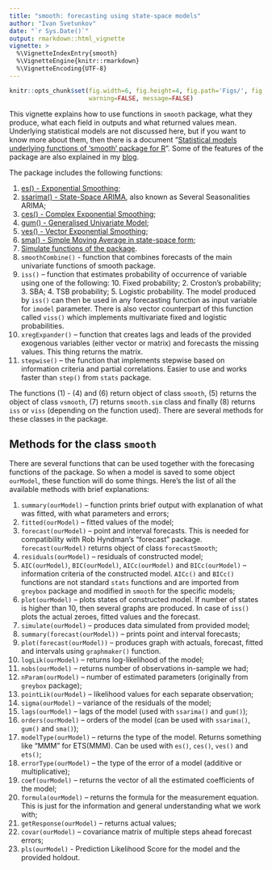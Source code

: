 ```yaml
---
title: "smooth: forecasting using state-space models"
author: "Ivan Svetunkov"
date: "`r Sys.Date()`"
output: rmarkdown::html_vignette
vignette: >
  %\VignetteIndexEntry{smooth}
  %\VignetteEngine{knitr::rmarkdown}
  %\VignetteEncoding{UTF-8}
---
```


```r
knitr::opts_chunk$set(fig.width=6, fig.height=4, fig.path='Figs/', fig.show='hold',
                      warning=FALSE, message=FALSE)
```

This vignette explains how to use functions in `smooth` package, what they produce, what each field in outputs and what returned values mean. Underlying statistical models are not discussed here, but if you want to know more about them, then there is a document "[Statistical models underlying functions of 'smooth' package for R](https://github.com/config-i1/smooth/blob/master/vignettes/smooth-Documentation.pdf)". Some of the features of the package are also explained in my [blog](https://forecasting.svetunkov.ru/en/tag/smooth/).

The package includes the following functions:

1. [es() - Exponential Smoothing](es.html);
2. [ssarima() - State-Space ARIMA](ssarima.html), also known as Several Seasonalities ARIMA;
3. [ces() - Complex Exponential Smoothing](ces.html);
4. [gum() - Generalised Univariate Model](gum.html);
5. [ves() - Vector Exponential Smoothing](ves.html);
6. [sma() - Simple Moving Average in state-space form](sma.html);
7. [Simulate functions of the package](simulate.html).
8. `smoothCombine()` - function that combines forecasts of the main univariate functions of smooth package.
9. `iss()` -- function that estimates probability of occurrence of variable using one of the following: 10. Fixed probability; 2. Croston's probability; 3. SBA; 4. TSB probability; 5. Logistic probability. The model produced by `iss()` can then be used in any forecasting function as input variable for `imodel` parameter. There is also vector counterpart of this function called `viss()` which implements multivariate fixed and logistic probabilities.
11. `xregExpander()` -- function that creates lags and leads of the provided exogenous variables (either vector or matrix) and forecasts the missing values. This thing returns the matrix.
12. `stepwise()` -- the function that implements stepwise based on information criteria and partial correlations. Easier to use and works faster than `step()` from `stats` package.

The functions (1) - (4) and (6) return object of class `smooth`, (5) returns the object of class `vsmooth`, (7) returns `smooth.sim` class and finally (8) returns `iss` or `viss` (depending on the function used). There are several methods for these classes in the package.

## Methods for the class `smooth`

There are several functions that can be used together with the forecasing functions of the package. So when a model is saved to some object `ourModel`, these function will do some things. Here's the list of all the available methods with brief explanations:

1. `summary(ourModel)` -- function prints brief output with explanation of what was fitted, with what parameters and errors;
2. `fitted(ourModel)` -- fitted values of the model;
3. `forecast(ourModel)` -- point and interval forecasts. This is needed for compatibility with Rob Hyndman's "forecast" package. `forecast(ourModel)` returns object of class `forecastSmooth`;
4. `residuals(ourModel)` -- residuals of constructed model;
5. `AIC(ourModel)`, `BIC(ourModel)`, `AICc(ourModel)` and `BICc(ourModel)` -- information criteria of the constructed model. `AICc()` and `BICc()` functions are not standard `stats` functions and are imported from `greybox` package and modified in `smooth` for the specific models;
6. `plot(ourModel)` -- plots states of constructed model. If number of states is higher than 10, then several graphs are produced. In case of `iss()` plots the actual zeroes, fitted values and the forecast.
7. `simulate(ourModel)` -- produces data simulated from provided model;
8. `summary(forecast(ourModel))` -- prints point and interval forecasts;
9. `plot(forecast(ourModel))` -- produces graph with actuals, forecast, fitted and intervals using `graphmaker()` function.
10. `logLik(ourModel)` -- returns log-likelihood of the model;
11. `nobs(ourModel)` -- returns number of observations in-sample we had;
12. `nParam(ourModel)` -- number of estimated parameters (originally from `greybox` package);
13. `pointLik(ourModel)` -- likelihood values for each separate observation;
14. `sigma(ourModel)` -- variance of the residuals of the model;
15. `lags(ourModel)` -- lags of the model (used with `ssarima()` and `gum()`);
16. `orders(ourModel)` -- orders of the model (can be used with `ssarima()`, `gum()` and `sma()`);
17. `modelType(ourModel)` -- returns the type of the model. Returns something like "MMM" for ETS(MMM). Can be used with `es()`, `ces()`, `ves()` and `ets()`;
18. `errorType(ourModel)` -- the type of the error of a model (additive or multiplicative);
19. `coef(ourModel)` -- returns the vector of all the estimated coefficients of the model;
20. `formula(ourModel)` -- returns the formula for the measurement equation. This is just for the information and general understanding what we work with;
21. `getResponse(ourModel)` -- returns actual values;
22. `covar(ourModel)` -- covariance matrix of multiple steps ahead forecast errors;
23. `pls(ourModel)` - Prediction Likelihood Score for the model and the provided holdout.
